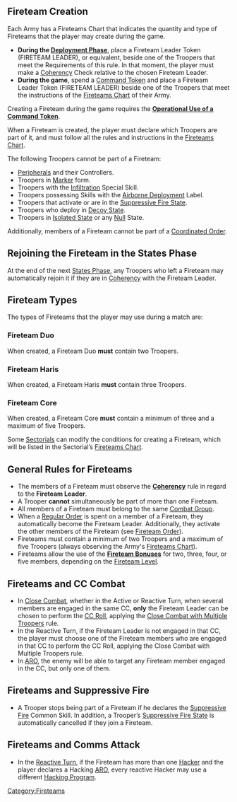 {{section-fireteams}}


== Fireteam Creation ==
Each Army has a Fireteams Chart that indicates the quantity and type of Fireteams that the player may create during the game.
* '''During the [[Deployment Phase]]''', place a Fireteam Leader Token (FIRETEAM LEADER), or equivalent, beside one of the Troopers that meet the Requirements of this rule. In that moment, the player must make a [[Coherency]] Check relative to the chosen Fireteam Leader.
* '''During the game''', spend a [[Command Token]] and place a Fireteam Leader Token (FIRETEAM LEADER) beside one of the Troopers that meet the instructions of the [[Fireteams Chart]] of their Army.


{{see-also}}
Creating a Fireteam during the game requires the '''[[Command_Tokens#Command_Tokens:_Operational_Use | Operational Use of a Command Token]]'''.
{{see-also-end}}


{{important}}
When a Fireteam is created, the player must declare which Troopers are part of it, and must follow all the rules and instructions in the [[Fireteams Chart]].
{{important-end}}


{{important-start}}
The following Troopers cannot be part of a Fireteam:
* [[Peripheral]]s and their Controllers.
* Troopers in [[Marker]] form.
* Troopers with the [[Infiltration]] Special Skill.
* Troopers possessing Skills with the [[Airborne Deployment]] Label.
* Troopers that activate or are in the [[Suppressive Fire State]].
* Troopers who deploy in [[Decoy State]].
* Troopers in [[Isolated State]] or any [[Null]] State.

Additionally, members of a Fireteam cannot be part of a [[Coordinated Order]].
{{important-end}}


== Rejoining the Fireteam in the States Phase ==
At the end of the next [[States Phase]], any Troopers who left a Fireteam may automatically rejoin it if they are in [[Coherency]] with the Fireteam Leader. 


== Fireteam Types ==
The types of Fireteams that the player may use during a match are:

===Fireteam Duo===
{{image | name=n4-fireteam-type-duo-450.png | style=128 }}
When created, a Fireteam Duo '''must''' contain two Troopers.

===Fireteam Haris===
{{image | name=n4-fireteam-type-haris-450.png | style=128 }}
When created, a Fireteam Haris '''must''' contain three Troopers.

===Fireteam Core===
{{image | name=n4-fireteam-type-core-450.png | style=128 }}
When created, a Fireteam Core '''must''' contain a minimum of three and a maximum of five Troopers.


{{important}}
Some [[Army_List#Sectorial_Army_Lists | Sectorials]] can modify the conditions for creating a Fireteam, which will be listed in the Sectorial’s [[Fireteams Chart]].
{{important-end}}


==General Rules for Fireteams==
* The members of a Fireteam must observe the '''[[Coherency]]''' rule in regard to the '''Fireteam Leader'''.
* A Trooper '''cannot''' simultaneously be part of more than one Fireteam.
* All members of a Fireteam must belong to the same [[Combat Group]].
* When a [[Regular Order]] is spent on a member of a Fireteam, they automatically become the Fireteam Leader. Additionally, they activate the other members of the Fireteam (see [[Fireteam Order]]).
* Fireteams must contain a minimum of two Troopers and a maximum of five Troopers (always observing the Army's [[Fireteams Chart]]).
* Fireteams allow the use of the '''[[Fireteam Bonuses]]''' for two, three, four, or five members, depending on the [[Fireteam_Bonuses#Fireteam_Level_Chart | Fireteam Level]].


== Fireteams and CC Combat ==
* In [[Close Combat]], whether in the Active or Reactive Turn, when several members are engaged in the same CC, '''only''' the Fireteam Leader can be chosen to perform the [[CC Attack | CC Roll]], applying the [[Close Combat with Multiple Troopers]] rule.
* In the Reactive Turn, if the Fireteam Leader is not engaged in that CC, the player must choose one of the Fireteam members who are engaged in that CC to perform the CC Roll, applying the Close Combat with Multiple Troopers rule.
* In [[ARO]], the enemy will be able to target any Fireteam member engaged in the CC, but only one of them.


== Fireteams and Suppressive Fire ==
* A Trooper stops being part of a Fireteam if he declares the [[Suppressive Fire]] Common Skill. In addition, a Trooper’s [[Suppressive Fire State]] is automatically cancelled if they join a Fireteam.


==Fireteams and Comms Attack==
* In the [[Reactive Turn]], if the Fireteam has more than one [[Hacker]] and the player declares a Hacking [[ARO]], every reactive Hacker may use a different [[Hacking Program]].



{{section-fireteams}}





[[Category:Fireteams]]